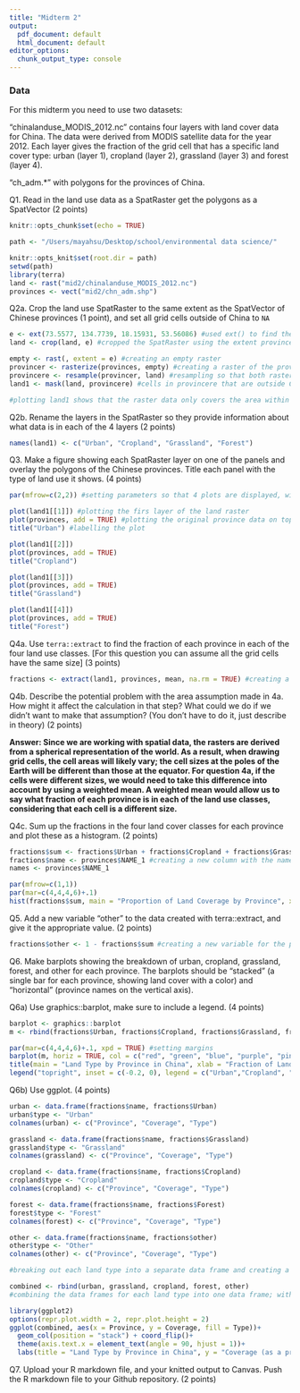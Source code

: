 ```yaml
---
title: "Midterm 2"
output:
  pdf_document: default
  html_document: default
editor_options:
  chunk_output_type: console
---
```


### Data 

For this midterm you need to use two datasets:

"chinalanduse_MODIS_2012.nc" contains four layers with land cover data for China. The data were derived from MODIS satellite data for the year 2012. Each layer gives the fraction of the grid cell that has a specific land cover type: urban (layer 1), cropland (layer 2), grassland (layer 3) and forest (layer 4). 

"ch_adm.*" with polygons for the provinces of China.


Q1. Read in the land use data as a SpatRaster get the polygons as a SpatVector (2 points)


```r
knitr::opts_chunk$set(echo = TRUE)

path <- "/Users/mayahsu/Desktop/school/environmental data science/"

knitr::opts_knit$set(root.dir = path)
setwd(path)
library(terra)
land <- rast("mid2/chinalanduse_MODIS_2012.nc")
provinces <- vect("mid2/chn_adm.shp")
```

Q2a. Crop the land use SpatRaster to the same extent as the SpatVector of Chinese provinces (1 point), and set all grid cells outside of China to `NA`

```r
e <- ext(73.5577, 134.7739, 18.15931, 53.56086) #used ext() to find the extent of the SpatVector and created an object with this extent
land <- crop(land, e) #cropped the SpatRaster using the extent province SpatVector

empty <- rast(, extent = e) #creating an empty raster
provincer <- rasterize(provinces, empty) #creating a raster of the province data with the empty raster
provincere <- resample(provincer, land) #resampling so that both rasters have the same extent and resolution
land1 <- mask(land, provincere) #cells in provincere that are outside China will be labeled as NA; the mask() function assigns cells in land to NA that are NA in the provincere raster

#plotting land1 shows that the raster data only covers the area within China
```

Q2b. Rename the layers in the SpatRaster so they provide information about what data is in each of the 4 layers (2 points)

```r
names(land1) <- c("Urban", "Cropland", "Grassland", "Forest")
```

Q3. Make a figure showing each SpatRaster layer on one of the panels and overlay the polygons of the Chinese provinces. Title each panel with the type of land use it shows. (4 points)

```r
par(mfrow=c(2,2)) #setting parameters so that 4 plots are displayed, with 2 in each row and 2 in each column

plot(land1[[1]]) #plotting the firs layer of the land raster
plot(provinces, add = TRUE) #plotting the original province data on top
title("Urban") #labelling the plot

plot(land1[[2]])
plot(provinces, add = TRUE)
title("Cropland")

plot(land1[[3]])
plot(provinces, add = TRUE)
title("Grassland")

plot(land1[[4]])
plot(provinces, add = TRUE)
title("Forest")
```

Q4a. Use `terra::extract` to find the fraction of each province in each of the four land use classes. [For this question you can assume all the grid cells have the same size] (3 points)

```r
fractions <- extract(land1, provinces, mean, na.rm = TRUE) #creating a data frame that shows the proportion of land coverage for each of the provinces; the data frame has 33 entries, which corresponds to the 33 provinces in the province data
```

Q4b. Describe the potential problem with the area assumption made in 4a. How might it affect the calculation in that step? What could we do if we didn't want to make that assumption? (You don't have to do it, just describe in theory) (2 points)

**Answer: Since we are working with spatial data, the rasters are derived from a spherical representation of the world. As a result, when drawing grid cells, the cell areas will likely vary; the cell sizes at the poles of the Earth will be different than those at the equator. For question 4a, if the cells were different sizes, we would need to take this difference into account by using a weighted mean. A weighted mean would allow us to say what fraction of each province is in each of the land use classes, considering that each cell is a different size.**


Q4c. Sum up the fractions in the four land cover classes for each province and plot these as a histogram. (2 points) 

```r
fractions$sum <- fractions$Urban + fractions$Cropland + fractions$Grassland + fractions$Forest #creating a new column in the data frame with the sum of land cover for each province
fractions$name <- provinces$NAME_1 #creating a new column with the names of each province
names <- provinces$NAME_1

par(mfrow=c(1,1))
par(mar=c(4,4,4,6)+.1)
hist(fractions$sum, main = "Proportion of Land Coverage by Province", xlab = "Proportion", ylab = "Frequency")
```


Q5. Add a new variable "other" to the data created with terra::extract, and give it the appropriate value. (2 points)

```r
fractions$other <- 1 - fractions$sum #creating a new variable for the proportion of other land types not covered by the land raster
```


Q6. Make barplots showing the breakdown of urban, cropland, grassland, forest, and other for each province. The barplots should be "stacked" (a single bar for each province, showing land cover with a color) and "horizontal" (province names on the vertical axis).  

Q6a) Use graphics::barplot, make sure to include a legend.  (4 points)

```r
barplot <- graphics::barplot
m <- rbind(fractions$Urban, fractions$Cropland, fractions$Grassland, fractions$Forest, fractions$other) #creating a matrix of land type where each column is a different province and the proportion of different land types are listed under each province

par(mar=c(4,4,4,6)+.1, xpd = TRUE) #setting margins
barplot(m, horiz = TRUE, col = c("red", "green", "blue", "purple", "pink"), las = 1, names.arg = names, cex.names = 0.4) 
title(main = "Land Type by Province in China", xlab = "Fraction of Land Coverage", ylab = "Province" )
legend("topright", inset = c(-0.2, 0), legend = c("Urban","Cropland", "Greenland", "Forest", "Other"), fill = c("red", "green", "blue", "purple", "pink"), cex = 0.5, title = "Land Type")
```

Q6b) Use ggplot. (4 points) 

```r
urban <- data.frame(fractions$name, fractions$Urban)
urban$type <- "Urban"
colnames(urban) <- c("Province", "Coverage", "Type")

grassland <- data.frame(fractions$name, fractions$Grassland)
grassland$type <- "Grassland"
colnames(grassland) <- c("Province", "Coverage", "Type")

cropland <- data.frame(fractions$name, fractions$Cropland)
cropland$type <- "Cropland"
colnames(cropland) <- c("Province", "Coverage", "Type")

forest <- data.frame(fractions$name, fractions$Forest)
forest$type <- "Forest"
colnames(forest) <- c("Province", "Coverage", "Type")

other <- data.frame(fractions$name, fractions$other)
other$type <- "Other"
colnames(other) <- c("Province", "Coverage", "Type")

#breaking out each land type into a separate data frame and creating a column for land type

combined <- rbind(urban, grassland, cropland, forest, other)
#combining the data frames for each land type into one data frame; with this format, land type is in a column and can be used to color the plot

library(ggplot2)
options(repr.plot.width = 2, repr.plot.height = 2)
ggplot(combined, aes(x = Province, y = Coverage, fill = Type))+
  geom_col(position = "stack") + coord_flip()+
  theme(axis.text.x = element_text(angle = 90, hjust = 1))+
  labs(title = "Land Type by Province in China", y = "Coverage (as a proportion)")
```


Q7. Upload your R markdown file, and your knitted output to Canvas. Push the R markdown file to your Github repository. (2 points)

